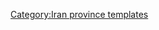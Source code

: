 {{Navbox
|name    = 洛雷斯坦省
|title   = [[File:Flag of Iran.svg|30px]] [[洛雷斯坦省]]
|state      = {{{state|autocollapse}}}
|listclass = hlist
|image   =[[Image:Lorestan in Iran.svg|150px]]

|group1  ='''[[首都]]'''
|list1   =
* [[霍拉馬巴德]]

|group2  ='''[[县 (伊朗)]]'''和'''[[伊朗城市列表]]'''
|list2   ={{Navbox subgroup

| group1 ={{tsl|en|Aligudarz County||Aligudarz County}}
| list1  =
* [[阿里古達爾茲]]
| group2 ={{tsl|en|Azna County||Azna County}}
| list2  =
* {{tsl|en|Azna, Lorestan||Azna}}
* {{tsl|en|Momenabad||Momenabad}}
| group3  ={{tsl|en|Borujerd County||Borujerd County}}
| list3   =
* [[博魯傑爾德]]
* {{tsl|en|Oshtorinan||Oshtorinan}}
| group4 ={{tsl|en|Delfan County||Delfan County}}
| list4  =
* [[努拉巴德 (洛雷斯坦省)]]
| group5 ={{tsl|en|Dorud County||Dorud County}}
| list5  =
* [[道魯德]]
* {{tsl|en|Chalanchulan||Chalanchulan}}
| group6 ={{tsl|en|Dowreh County||Dowreh County}}
| list6  =
* {{tsl|en|Sarab-e Dowreh||Sarab-e Dowreh}}
* {{tsl|en|Veysian||Veysian}}
| group7 ={{tsl|en|Khorramabad County||Khorramabad County}}
| list7  =
* [[霍拉馬巴德]]
* {{tsl|en|Bayranshahr||Bayranshahr}}
* {{tsl|en|Sepiddasht, Lorestan||Sepiddasht}}
* {{tsl|en|Zagheh||Zagheh}}
| group8 ={{tsl|en|Kuhdasht County||Kuhdasht County}}
| list8  =
* [[庫赫達什特]]
* {{tsl|en|Chaqabol||Chaqabol}}
* {{tsl|en|Darb-e Gonbad||Darb-e Gonbad}}
* {{tsl|en|Garab, Lorestan||Garab}}
* {{tsl|en|Kunani||Kunani}}
| group9 ={{tsl|en|Pol-e Dokhtar County||Pol-e Dokhtar County}}
| list9  =
* {{tsl|en|Pol-e Dokhtar||Pol-e Dokhtar}}
* {{tsl|en|Mamulan||Mamulan}}
| group10 ={{tsl|en|Selseleh County||Selseleh County}}
| list10  =
* [[阿拉什塔爾]]
* {{tsl|en|Firuzabad, Lorestan||Firuzabad}}
}}

|group3  ='''[[旅游]]'''
|list3   =
* {{tsl|en|Falak-ol-Aflak Castle||Falak-ol-Aflak Castle}}
* {{tsl|en|Imamzadeh Ja'far, Borujerd||Imamzadeh Ja'far}}
* {{tsl|en|Soltani Mosque of Borujerd||Soltani Mosque}}
* {{tsl|en|Jameh Mosque of Borujerd||Jameh Mosque}}
* {{tsl|en|Women's Park of Borujerd||Women's Park of Borujerd}}
* {{tsl|en|Yafteh||Yafteh}}
* Nojian waterfall
* Sarkaneh waterfalls
* Imamzadeh Dou Khaharan
* Kashkan bridge
* Zardabeh lagoon
* Gahhar lagoon
* Sheneh castle
* Rahmanabad Sasanian palace
* Gosheh caravansary

|group4 = populated places
|list4 =
*{{tsl|en|List of cities, towns and villages in Lorestan Province||List of cities, towns and villages in Lorestan Province}}

* |below   = 
}}<noinclude>
{{collapsible option}}
[[Category:Iran province templates]]
</noinclude>